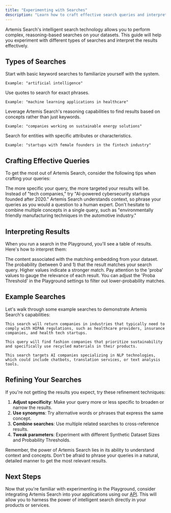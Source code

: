 ```yaml
---
title: "Experimenting with Searches"
description: "Learn how to craft effective search queries and interpret results in the Artemis Search Playground"
---
```


Artemis Search's intelligent search technology allows you to perform complex, reasoning-based searches on your datasets. This guide will help you experiment with different types of searches and interpret the results effectively.

## Types of Searches

<AccordionGroup>
  <Accordion title="Simple Keyword Search" icon="search">
    Start with basic keyword searches to familiarize yourself with the system.
    
    Example: "artificial intelligence"
  </Accordion>
  
  <Accordion title="Phrase Search" icon="quote-right">
    Use quotes to search for exact phrases.
    
    Example: "machine learning applications in healthcare"
  </Accordion>
  
  <Accordion title="Conceptual Search" icon="brain">
    Leverage Artemis Search's reasoning capabilities to find results based on concepts rather than just keywords.
    
    Example: "companies working on sustainable energy solutions"
  </Accordion>
  
  <Accordion title="Attribute-based Search" icon="tags">
    Search for entities with specific attributes or characteristics.
    
    Example: "startups with female founders in the fintech industry"
  </Accordion>
</AccordionGroup>

## Crafting Effective Queries

To get the most out of Artemis Search, consider the following tips when crafting your queries:

<Card title="Be Specific" icon="bullseye">
  The more specific your query, the more targeted your results will be. Instead of "tech companies," try "AI-powered cybersecurity startups founded after 2020."
</Card>

<Card title="Use Natural Language" icon="comment-alt">
  Artemis Search understands context, so phrase your queries as you would a question to a human expert.
</Card>

<Card title="Combine Concepts" icon="object-group">
  Don't hesitate to combine multiple concepts in a single query, such as "environmentally friendly manufacturing techniques in the automotive industry."
</Card>

## Interpreting Results

When you run a search in the Playground, you'll see a table of results. Here's how to interpret them:

<ResponseField name="tag" type="string">
  The content associated with the matching embedding from your dataset.
</ResponseField>

<ResponseField name="proba" type="float">
  The probability (between 0 and 1) that the result matches your search query. Higher values indicate a stronger match.
</ResponseField>

<Tip>
  Pay attention to the 'proba' values to gauge the relevance of each result. You can adjust the 'Proba Threshold' in the Playground settings to filter out lower-probability matches.
</Tip>

## Example Searches

Let's walk through some example searches to demonstrate Artemis Search's capabilities:

<CodeGroup>

```plaintext Search: Companies that require HIPAA compliance
This search will return companies in industries that typically need to comply with HIPAA regulations, such as healthcare providers, insurance companies, and health tech startups.
```

```plaintext Search: Sustainable fashion brands using recycled materials
This query will find fashion companies that prioritize sustainability and specifically use recycled materials in their products.
```

```plaintext Search: AI startups focused on natural language processing
This search targets AI companies specializing in NLP technologies, which could include chatbots, translation services, or text analysis tools.
```

</CodeGroup>

## Refining Your Searches

If you're not getting the results you expect, try these refinement techniques:

1. **Adjust specificity**: Make your query more or less specific to broaden or narrow the results.
2. **Use synonyms**: Try alternative words or phrases that express the same concept.
3. **Combine searches**: Use multiple related searches to cross-reference results.
4. **Tweak parameters**: Experiment with different Synthetic Dataset Sizes and Probability Thresholds.

<Check>
  Remember, the power of Artemis Search lies in its ability to understand context and concepts. Don't be afraid to phrase your queries in a natural, detailed manner to get the most relevant results.
</Check>

## Next Steps

Now that you're familiar with experimenting in the Playground, consider integrating Artemis Search into your applications using our [API](/api-reference/introduction). This will allow you to harness the power of intelligent search directly in your products or services.